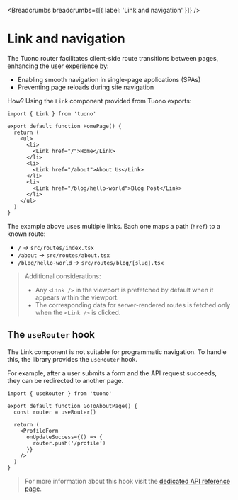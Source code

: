 
<MetaTags
  title="Tuono - Routing"
  canonical="https://tuono.dev/documentation/routing/link-and-navigation"
/>


<Breadcrumbs breadcrumbs={[{ label: 'Link and navigation' }]} />

# Link and navigation

The Tuono router facilitates client-side route transitions between pages, enhancing the user experience by:

- Enabling smooth navigation in single-page applications (SPAs)
- Preventing page reloads during site navigation

How? Using the `Link` component provided from Tuono exports:

```tsx
import { Link } from 'tuono'

export default function HomePage() {
  return (
    <ul>
      <li>
        <Link href="/">Home</Link>
      </li>
      <li>
        <Link href="/about">About Us</Link>
      </li>
      <li>
        <Link href="/blog/hello-world">Blog Post</Link>
      </li>
    </ul>
  )
}
```

The example above uses multiple links. Each one maps a path (`href`) to a known route:

- `/` → `src/routes/index.tsx`
- `/about` → `src/routes/about.tsx`
- `/blog/hello-world` → `src/routes/blog/[slug].tsx`

> Additional considerations:
>
> - Any `<Link />` in the viewport is prefetched by default when it appears within the viewport.
> - The corresponding data for server-rendered routes is fetched only when the `<Link />` is clicked.

## The `useRouter` hook

The Link component is not suitable for programmatic navigation.
To handle this, the library provides the `useRouter` hook.

For example, after a user submits a form and the API request succeeds, they can be redirected to another page.

```tsx
import { useRouter } from 'tuono'

export default function GoToAboutPage() {
  const router = useRouter()

  return (
    <ProfileForm
      onUpdateSuccess={() => {
        router.push('/profile')
      }}
    />
  )
}
```

> For more information about this hook visit the [dedicated API reference page](/documentation/hooks/use-router).
